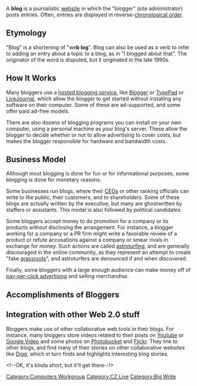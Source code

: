 A '''blog''' is a journalistic [[website]] in which the "blogger" (site administrator) posts entries.  Often, entries are displayed in reverse-[[chronological order]].  

==Etymology==
"Blog" is a shortening of "we'''b log'''".  Blog can also be used as a verb to refer to adding an entry about a topic to a blog, as in "I blogged about that".  The originator of the word is disputed, but it originated in the late 1990s.

==How It Works==
Many bloggers use a [[hosted blogging service]], like [[Blogger]] or [[TypePad]] or [[LiveJournal]], which allow the blogger to get started without installing any software on their computer.  Some of these are ad-supported, and some offer paid ad-free models.

There are also dozens of blogging programs you can install on your own computer, using a personal machine as your blog's server.  These allow the blogger to decide whether or not to allow advertising to cover costs, but makes the blogger responsible for hardware and bandwidth costs.

==Business Model==
Although most blogging is done for fun or for informational purposes, some blogging is done for monetary reasons.

Some businesses run blogs, where their [[Chief Executive Officer|CEOs]] or other ranking officials can write to the public, their customers, and to shareholders.  Some of these blogs are actually written by the executive, but many are ghostwritten by staffers or assistants.  This model is also followed by political candidates.

Some bloggers accept money to do promotion for a company or its products without disclosing the arrangement.  For instance, a blogger working for a company or a PR firm might write a favorable review of a product or refute accusations against a company or smear rivals in exchange for money.  Such actions are called [[astroturfing]], and are generally discouraged in the online community, as they represent an attempt to create "fake [[grassroots (politics)|grassroots]]", and astroturfers are denounced if and when discovered.

Finally, some bloggers with a large enough audience can make money off of [[pay-per-click advertising]] and selling merchandise.

==Accomplishments of Bloggers==

==Integration with other Web 2.0 stuff==
Bloggers make use of other collaborative web tools in their blogs.  For instance, many bloggers store videos related to their posts on [[Youtube]] or [[Google Video]] and some photos on [[Photobucket]] and [[Flickr]].  They link to other blogs, and find many of their stories on other collaborative websites like [[Digg]], which in turn finds and highlights interesting blog stories.

[[Category:Computers Workgroup]]
[[Category:CZ Live]]
[[Category:Big Write]] <!--OK, it's kinda short, but it'll get there--!>